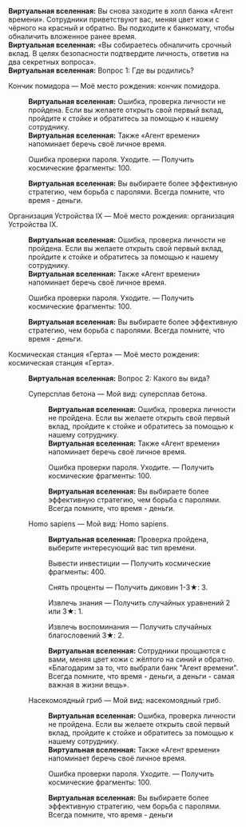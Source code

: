{{Диалог Начало}}
:'''Виртуальная вселенная:''' Вы снова заходите в холл банка «Агент времени». Сотрудники приветствуют вас, меняя цвет кожи с чёрного на красный и обратно. Вы подходите к банкомату, чтобы обналичить вложенное ранее время.
:'''Виртуальная вселенная:''' «Вы собираетесь обналичить срочный вклад. В целях безопасности подтвердите личность, ответив на два секретных вопроса».
:'''Виртуальная вселенная:''' Вопрос 1: Где вы родились?
:{{Диалог|Звезда}} Кончик помидора &mdash; Моё место рождения: кончик помидора.
::'''Виртуальная вселенная:''' Ошибка, проверка личности не пройдена. Если вы желаете открыть свой первый вклад, пройдите к стойке и обратитесь за помощью к нашему сотруднику.
::'''Виртуальная вселенная:''' Также «Агент времени» напоминает беречь своё личное время.
::{{Диалог|Звезда}} Ошибка проверки пароля. Уходите. &mdash; Получить космические фрагменты: 100.
::'''Виртуальная вселенная:''' Вы выбираете более эффективную стратегию, чем борьба с паролями. Всегда помните, что время - деньги.
:{{Диалог|Звезда}} Организация Устройства IX &mdash; Моё место рождения: организация Устройства IX.
::'''Виртуальная вселенная:''' Ошибка, проверка личности не пройдена. Если вы желаете открыть свой первый вклад, пройдите к стойке и обратитесь за помощью к нашему сотруднику.
::'''Виртуальная вселенная:''' Также «Агент времени» напоминает беречь своё личное время.
::{{Диалог|Звезда}} Ошибка проверки пароля. Уходите. &mdash; Получить космические фрагменты: 100.
::'''Виртуальная вселенная:''' Вы выбираете более эффективную стратегию, чем борьба с паролями. Всегда помните, что время - деньги.
:{{Диалог|Звезда}} Космическая станция «Герта» &mdash; Моё место рождения: космическая станция «Герта».
::'''Виртуальная вселенная:''' Вопрос 2: Какого вы вида?
::{{Диалог|Звезда}} Суперсплав бетона &mdash; Мой вид: суперсплав бетона.
:::'''Виртуальная вселенная:''' Ошибка, проверка личности не пройдена. Если вы желаете открыть свой первый вклад, пройдите к стойке и обратитесь за помощью к нашему сотруднику.
:::'''Виртуальная вселенная:''' Также «Агент времени» напоминает беречь своё личное время.
:::{{Диалог|Звезда}} Ошибка проверки пароля. Уходите. &mdash; Получить космические фрагменты: 100.
:::'''Виртуальная вселенная:''' Вы выбираете более эффективную стратегию, чем борьба с паролями. Всегда помните, что время - деньги.
::{{Диалог|Звезда}} Homo sapiens &mdash; Мой вид: Homo sapiens.
:::'''Виртуальная вселенная:''' Проверка пройдена, выберите интересующий вас тип времени.
:::{{Диалог|Звезда}} Вывести инвестиции &mdash; Получить космические фрагменты: 400.
:::{{Диалог|Звезда}} Снять проценты &mdash; Получить диковин 1-3★: 3.
:::{{Диалог|Звезда}} Извлечь знания &mdash; Получить случайных уравнений 2 или 3★: 1.
:::{{Диалог|Звезда}} Извлечь воспоминания &mdash; Получить случайных благословений 3★: 2.
:::'''Виртуальная вселенная:''' Сотрудники прощаются с вами, меняя цвет кожи с жёлтого на синий и обратно. «Благодарим за то, что выбрали банк "Агент времени". Всегда помните, что время - деньги, а деньги - самая важная в жизни вещь».
::{{Диалог|Звезда}} Насекомоядный гриб &mdash; Мой вид: насекомоядный гриб.
:::'''Виртуальная вселенная:''' Ошибка, проверка личности не пройдена. Если вы желаете открыть свой первый вклад, пройдите к стойке и обратитесь за помощью к нашему сотруднику.
:::'''Виртуальная вселенная:''' Также «Агент времени» напоминает беречь своё личное время.
:::{{Диалог|Звезда}} Ошибка проверки пароля. Уходите. &mdash; Получить космические фрагменты: 100.
:::'''Виртуальная вселенная:''' Вы выбираете более эффективную стратегию, чем борьба с паролями. Всегда помните, что время - деньги
{{Диалог Конец}}